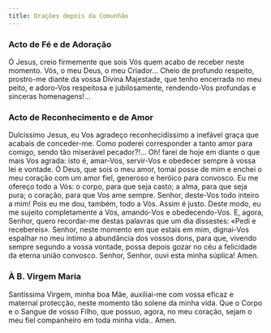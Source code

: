 ```yaml
---
title: Orações depois da Comunhão
---
```


### Acto de Fé e de Adoração

Ó Jesus, creio firmemente que sois Vós quem acabo de receber neste momento. Vós, o meu Deus, o meu Criador... Cheio de profundo respeito, prostro-me diante da vossa Divina Majestade, que tenho encerrada no meu peito, e adoro-Vos respeitosa e jubilosamente, rendendo-Vos profundas e sinceras homenagens!...

### Acto de Reconhecimento e de Amor

Dulcíssimo Jesus, eu Vos agradeço reconhecidíssimo a inefável graça que acabais de conceder-me. Como poderei corresponder a tanto amor para comigo, sendo tão miserável pecador?!... Oh! farei de hoje em diante o que mais Vos agrada: isto é, amar-Vos, servir-Vos e obedecer sempre à vossa lei e vontade. Ó Deus, que sois o meu amor, tomai posse de mim e enchei o meu coração com um amor fiel, generoso e heróico para convosco. Eu me ofereço todo a Vós: o corpo, para que seja casto; a alma, para que seja pura; o coração, para que Vos ame sempre. Senhor, deste-Vos todo inteiro a mim! Pois eu me dou, também, todo a Vós. Assim é justo. Deste modo, eu me sujeito completamente a Vós, amando-Vos e obedecendo-Vos. E, agora, Senhor, quero recordar-me destas palavras que um dia dissestes: «Pedi e recebereis». Senhor, neste momento em que estais em mim, dignai-Vos espalhar no meu íntimo a abundância dos vossos dons, para que, vivendo sempre segundo a vossa vontade, possa depois gozar no céu a felicidade da eterna união convosco. Senhor, Senhor, ouvi esta minha súplica! Amen.

### À B. Virgem Maria

Santíssima Virgem, minha boa Mãe, auxiliai-me com vossa eficaz e maternal protecção, neste momento tão solene da minha vida. Que o Corpo e o Sangue de vosso Filho, que possuo, agora, no meu coração, sejam o meu fiel companheiro em toda minha vida.. Amen.
